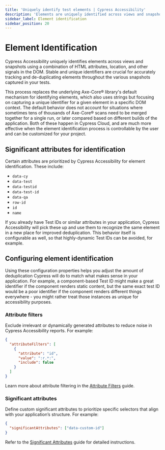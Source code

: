 ```yaml
---
title: 'Uniquely identify test elements | Cypress Accessibility'
description: 'Elements are uniquely identified across views and snapshots by their HTML attributes, location, and other signals in the DOM.'
sidebar_label: Element identification
sidebar_position: 20
---
```


<ProductHeading product="accessibility" />

# Element Identification

Cypress Accessibility uniquely identifies elements across views and snapshots using a combination of HTML attributes, location, and other signals in the DOM. Stable and unique identifiers are crucial for accurately tracking and de-duplicating elements throughout the various snapshots captured in your tests.

This process replaces the underlying Axe-Core® library's default mechanism for identifying elements, which also uses strings but focusing on capturing a unique identifier for a given element in a specific DOM context. The default behavior does not account for situations where sometimes tens of thousands of Axe-Core® scans need to be merged together for a single run, or later compared based on different builds of the application. Both of these happen in Cypress Cloud, and are much more effective when the element identification process is controllable by the user and can be customized for your project.

## Significant attributes for identification

Certain attributes are prioritized by Cypress Accessibility for element identification. These include:

- `data-cy`
- `data-test`
- `data-testid`
- `data-test-id`
- `data-qa`
- `row-id`
- `id`
- `name`

If you already have Test IDs or similar attributes in your application, Cypress Accessibility will pick these up and use them to recognize the same element in a new place for improved deduplication. This behavior itself is configurable as well, so that highly-dynamic Test IDs can be avoided, for example.

## Configuring element identification

Using these configuration properties helps you adjust the amount of deduplication Cypress will do to match what makes sense in your application. For example, a component-based Test ID might make a great identifier if the component renders static content, but the same exact test ID would be a poor identifier if the component renders different things everywhere - you might rather treat those instances as unique for accessibility purposes.

### Attribute filters

Exclude irrelevant or dynamically generated attributes to reduce noise in Cypress Accessibility reports. For example:

```json
{
  "attributeFilters": [
    {
      "attribute": "id",
      "value": ":r.*:",
      "include": false
    }
  ]
}
```

Learn more about attribute filtering in the [Attribute Filters](/accessibility/configuration/attributefilters) guide.

### Significant attributes

Define custom significant attributes to prioritize specific selectors that align with your application’s structure. For example:

```json
{
  "significantAttributes": ["data-custom-id"]
}
```

Refer to the [Significant Attributes](/accessibility/configuration/significantattributes) guide for detailed instructions.
